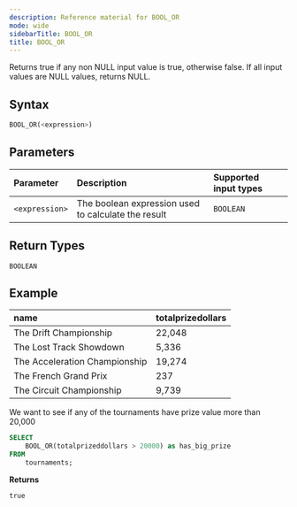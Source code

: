 ```yaml
---
description: Reference material for BOOL_OR
mode: wide
sidebarTitle: BOOL_OR
title: BOOL_OR
---
```




Returns true if any non NULL input value is true, otherwise false. If all input values are NULL values, returns NULL.

## Syntax


```sql
BOOL_OR(<expression>)
```

## Parameters


| Parameter | Description                                         | Supported input types |
| :--------- |:----------------------------------------------------|:----------------------|
| `<expression>`  | The boolean expression used to calculate the result | `BOOLEAN`              |

## Return Types

`BOOLEAN`

## Example



| name                          | totalprizedollars |
| :-----------------------------| :-----------------| 
| The Drift Championship        | 22,048             |
| The Lost Track Showdown       | 5,336              |
| The Acceleration Championship | 19,274             |
| The French Grand Prix         | 237               |
| The Circuit Championship      | 9,739              |

We want to see if any of the tournaments have prize value more than 20,000

```sql
SELECT
	BOOL_OR(totalprizeddollars > 20000) as has_big_prize
FROM
	tournaments;
```

**Returns**

`true`

